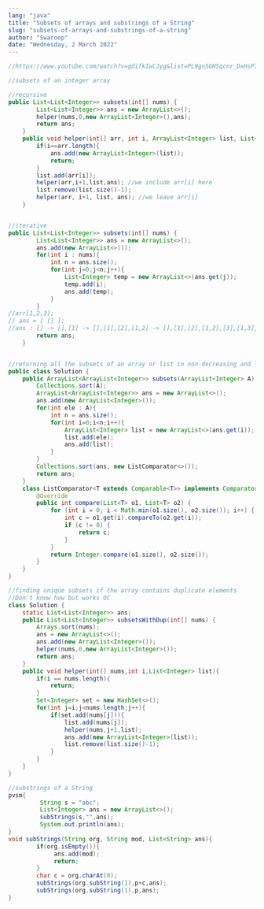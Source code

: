 ```yaml
---
lang: "java"
title: "Subsets of arrays and substrings of a String"
slug: "subsets-of-arrays-and-substrings-of-a-string"
author: "Swaroop"
date: "Wednesday, 2 March 2022"
---
```

```java
//https://www.youtube.com/watch?v=gdifkIwCJyg&list=PL9gnSGHSqcnr_DxHsP7AW9ftq0AtAyYqJ&index=28

//subsets of an integer array

//recursive
public List<List<Integer>> subsets(int[] nums) {
        List<List<Integer>> ans = new ArrayList<>();
        helper(nums,0,new ArrayList<Integer>(),ans);
        return ans;
    }
    public void helper(int[] arr, int i, ArrayList<Integer> list, List<List<Integer>> ans) {
        if(i==arr.length){
            ans.add(new ArrayList<Integer>(list));
            return;
        }
        list.add(arr[i]);
        helper(arr,i+1,list,ans); //we include arr[i] here
        list.remove(list.size()-1);
        helper(arr, i+1, list, ans); //we leave arr[i]
    }


//iterative
public List<List<Integer>> subsets(int[] nums) {
        List<List<Integer>> ans = new ArrayList<>();
        ans.add(new ArrayList<>());
        for(int i : nums){
            int n = ans.size();
            for(int j=0;j<n;j++){
                List<Integer> temp = new ArrayList<>(ans.get(j));
                temp.add(i);
                ans.add(temp);
            }
        }
//arr[1,2,3];
// ans = [ [] ];
//ans : [] -> [],[1] -> [],[1],[2],[1,2] -> [],[1],[2],[1,2],[3],[1,3],[2,3],[1,2,3]
        return ans;
    }


//returning all the subsets of an array or list in non-decreasing and lexographical order
public class Solution {
    public ArrayList<ArrayList<Integer>> subsets(ArrayList<Integer> A) {
        Collections.sort(A);
        ArrayList<ArrayList<Integer>> ans = new ArrayList<>();
        ans.add(new ArrayList<Integer>());
        for(int ele : A){
            int n = ans.size();
            for(int i=0;i<n;i++){
                ArrayList<Integer> list = new ArrayList<>(ans.get(i));
                list.add(ele);
                ans.add(list);
            }
        }
        Collections.sort(ans, new ListComparator<>());
        return ans;
    }
    class ListComparator<T extends Comparable<T>> implements Comparator<List<T>> {
        @Override
        public int compare(List<T> o1, List<T> o2) {
            for (int i = 0; i < Math.min(o1.size(), o2.size()); i++) {
                int c = o1.get(i).compareTo(o2.get(i));
                if (c != 0) {
                    return c;
                }
            }
            return Integer.compare(o1.size(), o2.size());
        }
    }
}

//finding unique subsets if the array contains duplicate elements
//Don't know how but works OC
class Solution {
    static List<List<Integer>> ans;
    public List<List<Integer>> subsetsWithDup(int[] nums) {
        Arrays.sort(nums);
        ans = new ArrayList<>();
        ans.add(new ArrayList<Integer>());
        helper(nums,0,new ArrayList<Integer>());
        return ans;
    }
    public void helper(int[] nums,int i,List<Integer> list){
        if(i == nums.length){
            return;
        }
        Set<Integer> set = new HashSet<>();
        for(int j=i;j<nums.length;j++){
            if(set.add(nums[j])){
                list.add(nums[j]);
                helper(nums,j+1,list);
                ans.add(new ArrayList<Integer>(list));
                list.remove(list.size()-1);
            }
        }
    }
}

//substrings of a String
pvsm{
         String s = "abc";
         List<Integer> ans = new ArrayList<>();
         subStrings(s,"",ans);
         System.out.println(ans);
}
void subStrings(String org, String mod, List<String> ans){
        if(org.isEmpty()){
             ans.add(mod);
             return;
        }
        char c = org.charAt(0);
        subStrings(org.subString(1),p+c,ans);
        subStrings(org.subString(1),p,ans);
}
```